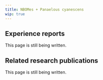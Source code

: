 ---
title: NBOMes + Panaelous cyanescens
wip: true
---

## Experience reports

This page is still being written.

## Related research publications

This page is still being written.

